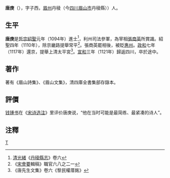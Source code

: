 '''唐庚'''（{{bd|1071年||1121年|}}），字子西，[[眉州|眉州]]丹稜（今[[四川|四川]][[眉山市|眉山市]]丹稜縣））人。

== 生平 ==
'''唐庚'''是[[宋哲宗|哲宗]][[紹聖|紹聖]]元年（1094年）進士<ref>[[清朝|清]][[光緒|光緒]]《[[丹稜縣志|丹稜縣志]]》卷六</ref>，利州司法參軍，為宰相[[張商英|張商英]]所賞識。紹聖四年（1110年），除京畿路提舉常平<ref>《[[宋會要|宋會要]]輯稿》職官六八之二一</ref>。張商英罷相後，被貶[[惠州|惠州]]。[[政和_(宋徽宗)|政和]]七年（1117年）還京，提舉上清太平宮<ref>《唐先生文集》卷六《黎民權厝銘》</ref>。[[宣和_(宋徽宗)|宣和]]三年（1121年）歸返四川，卒於途中。

== 著作 ==
著有《眉山詩集》、《眉山文集》，清四庫全書集部存錄本。

== 評價 ==

[[钱锺书|钱锺书]]在《[[宋诗选注|宋诗选注]]》里评价唐庚说，“他在当时可能是最简练、最紧凑的诗人”。

==注釋==
{{wikisource author}}
<div class="references-small">
<references />
</div>

{{宋朝人物小作品}}

[[Category:宋朝政治人物|T]]